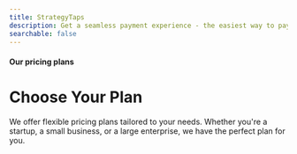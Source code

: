 ```yaml
---
title: StrategyTaps
description: Get a seamless payment experience - the easiest way to pay.
searchable: false
---
```


#### Our pricing plans


# Choose Your Plan

We offer flexible pricing plans tailored to your needs. Whether you're a startup, a small business, or a large enterprise, we have the perfect plan for you.


<br/>
<Pricing />
